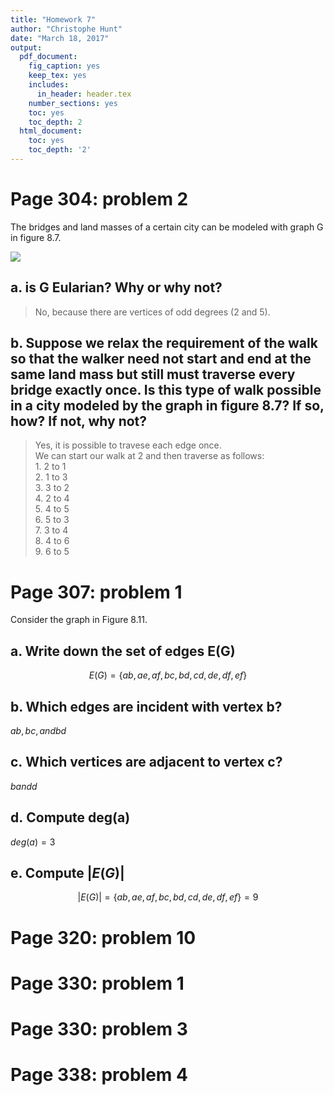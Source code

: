```yaml
---
title: "Homework 7"
author: "Christophe Hunt"
date: "March 18, 2017"
output:
  pdf_document:
    fig_caption: yes
    keep_tex: yes
    includes:
      in_header: header.tex
    number_sections: yes
    toc: yes
    toc_depth: 2
  html_document:
    toc: yes
    toc_depth: '2'
---
```


\newpage

# Page 304: problem 2

The bridges and land masses of a certain city can be modeled with graph G in figure 8.7. 

![](https://raw.githubusercontent.com/ChristopheHunt/MSDA---Coursework/master/Data%20609/Homework%207/bridges.PNG)

## a. is G Eularian? Why or why not?

> No, because there are vertices of odd degrees (2 and 5). 

## b. Suppose we relax the requirement of the walk so that the walker need not start and end at the same land mass but still must traverse every bridge exactly once. Is this type of walk possible in a city modeled by the graph in figure 8.7? If so, how? If not, why not?

> Yes, it is possible to travese each edge once.    
We can start our walk at 2 and then traverse as follows:     
1. 2 to 1   
2. 1 to 3   
3. 3 to 2   
4. 2 to 4    
5. 4 to 5     
6. 5 to 3     
7. 3 to 4     
8. 4 to 6     
9. 6 to 5    

# Page 307: problem 1

Consider the graph in Figure 8.11.

## a. Write down the set of edges E(G)
$$E(G) = \{ab, ae, af, bc, bd, cd, de, df, ef\}$$

## b. Which edges are incident with vertex b? 

$ab, bc, and bd$

## c. Which vertices are adjacent to vertex c?

$b and d$

## d. Compute deg(a)

$deg(a) = 3$

## e. Compute $|E(G)|$

$$|E(G)|= \{ab, ae, af, bc, bd, cd, de, df, ef\} = 9$$


# Page 320: problem 10


# Page 330: problem 1 


# Page 330: problem 3


# Page 338: problem 4

